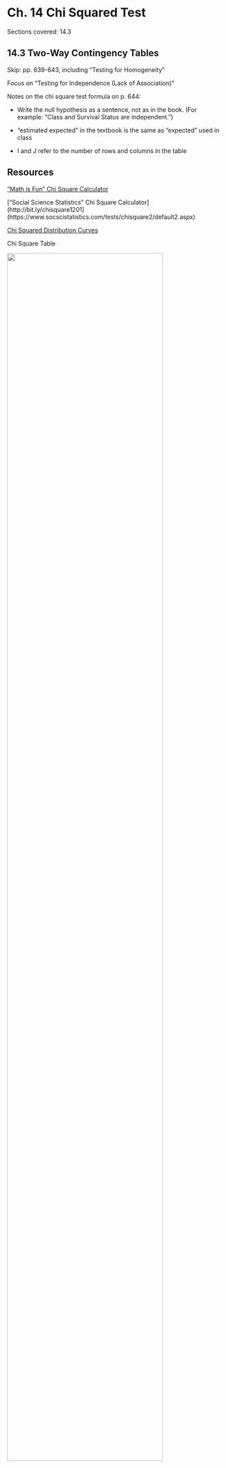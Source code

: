 # Ch. 14 Chi Squared Test {-}

Sections covered: 14.3

## 14.3 Two-Way Contingency Tables {-}

Skip: pp. 639-643, including "Testing for Homogeneity"

Focus on "Testing for Independence (Lack of Association)"

Notes on the chi square test formula on p. 644:

* Write the null hypothesis as a sentence, not as in the book. (For example: "Class and Survival Status are independent.")

* "estimated expected" in the textbook is the same as "expected" used in class

* I and J refer to the number of rows and columns in the table


## Resources {-}

["Math is Fun" Chi Square Calculator](https://www.mathsisfun.com/data/chi-square-calculator.html)

["Social Science Statistics" Chi Square Calculator](http://bit.ly/chisquare1201](https://www.socscistatistics.com/tests/chisquare2/default2.aspx)

[Chi Squared Distribution Curves](https://saylordotorg.github.io/text_introductory-statistics/s15-01-chi-square-tests-for-independe.html)

Chi Square Table

![](chisquare.png){width=85%}


## R {-}

The `chisq.test()` function requires that data be in matrix form:

```r
# p. 647, #28
mat <- matrix(c(28, 17, 7, 31, 26, 10, 26, 19, 11), nrow = 3, byrow = TRUE)

dimnames(mat) <- list(`Email_Provider` = c("gmail", "Yahoo", "Other"),
                      `Cell_Phone_Provider` = c("ATT", "Verizon", "Other"))

chisq.test(mat, correct = FALSE)

```

To see the expected values:

```r
results <- chisq.test(mat, correct = FALSE)
round(results$expected, 2)
```

Mosaic plot


```r
mosaicplot(t(mat), color = c("aliceblue", "cornflowerblue", "navyblue"), main = "")
```

See [this tutorial](https://github.com/jtr13/codehelp/blob/master/R/mosaic.md) for more on mosaic plots.



## Practice Exercises {-}

1. **(Class example)** We took a survey involving 20 children and 80 adults. 1 of the children and 49 of the adults drink coffee, while the remainder do not. Does there appear to be a relationship between age (child vs. adult) and coffee drinking status (yes vs. no)?

[Ans]
```r
x <- c(1, 49, 19, 31)
dim(x) <- c(2, 2)
x
chisq.test(x, correct = FALSE)
```


------

2. **(Hypothesis Testing) **  In an investigation of alcohol use among college students, each male student in a sample was categorized both according to age group and according to the number of heavy drinking episodes during the previous 30 days.

|              | 18-23 | 21-23 | $\geq$ 24 |
| ------------ | ----- | ----- | -------- |
| **None**     | 357   | 293   | 592      |
| **1-2**      | 218   | 285   | 354      |
| **3-4**      | 184   | 218   | 185      |
| **$\geq$ 5** | 328   | 331   | 147      |

Does there appear to be an association between extent of binge drinking and age group in the population from which the sample was selected? Carry out a test of hypotheses at significance level .01.
(Testbook 14.25)

[Ans]

$α = .01$ 

$H_0$: the extent of binge drinking and age group are independent

$H_A$: the extent of binge drinking and age group are not independent.

```r
data <- c(357, 218, 184, 328, 293, 285, 218, 331, 592, 354, 185, 147)
dim(data) <- c(4, 3)
data
# optional: give names to the rows and columns
dimnames(data) <- list(`Episodes` = c("None", "1-2", "3-4", ">= 5"),`Age Group` = c("18-23", "21-23", ">=24"))

data
chisq.test(data, correct = FALSE)
```



```r
# Alternatively, we can use R as a calculator.
total <- sum(data)
prob <- data/total
expected <- data # initialize matrix "expected" to be the same size as "data"

for (i in 1:4){
  for(j in 1:3){
    expected[i,j] <- sum(prob[i,])*sum(prob[,j])*total
  }
}

chisq <- sum((data-expected)^2/expected)
chisq
```
$p-value < .01$

Reject $H_0$. There appears to be an association between extent of binge drinking and age group in the population from which the sample was selected.


